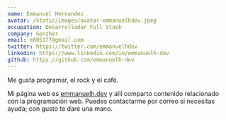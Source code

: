 ```yaml
---
name: Emmanuel Hernandez
avatar: /static/images/avatar-emmanuelhdev.jpeg
occupation: Desarrollador Full Stack
company: Gonzher
email: e805177@gmail.com
twitter: https://twitter.com/emmanuelhdev
linkedin: https://www.linkedin.com/in/emmanuelh-dev
github: https://github.com/emmanuelh-dev
---
```


Me gusta programar, el rock y el café.

Mi página web es [emmanuelh.dev](https://emmanuelh.dev) y allí comparto contenido relacionado con la programación web. Puedes contactarme por correo si necesitas ayuda; con gusto te daré una mano.
